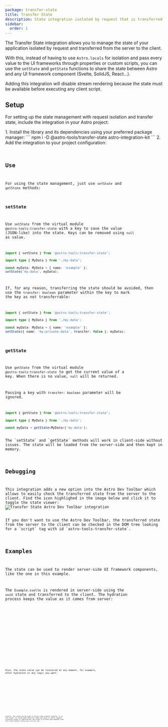 ```yaml
---
package: transfer-state
title: Transfer State
description: State integration isolated by request that is transferred from server to client
sidebar:
  order: 1
---
```






<BetaAdvice />

The Transfer State integration allows you to manage the state of your application isolated by request and transferred from the server to the client.

With this, instead of having to use `Astro.locals` for isolation and pass every value to the UI frameworks through properties or custom scripts, you can use the `setState` and `getState` functions to share the state between Astro and any UI framework component (Svelte, SolidJS, React...).

<Aside type="caution">Adding this integration will disable stream rendering because the state must be available before executing any client script.</Aside>

## Setup

For setting up the state management with request isolation and transfer state, include the integration in your Astro project:

<Steps>
1.  Install the library and its dependencies using your preferred package manager:
    ```
    npm i -D @astro-tools/transfer-state astro-integration-kit
    ```
2.  Add the integration to your project configuration:
    <Code title="astro.config.mjs" code={setupExampleRaw} lang="typescript" />
</Steps>

## Use

For using the state management, just use `setState` and `getState` methods:

### setState
Use `setState` from the virtual module `@astro-tools:transfer-state` with a key to save the value (JSON-like) into the state. Keys can be removed using `null` as value.

```typescript
import { setState } from '@astro-tools:transfer-state';

import type { MyData } from './my-data';

const myData: MyData = { name: 'example' };
setState('my-data', myData);
```

If, for any reason, transferring the state should be avoided, then use the `transfer: boolean` parameter within the key to mark the key as not transferrable:
```typescript
import { setState } from '@astro-tools:transfer-state';

import type { MyData } from './my-data';

const myData: MyData = { name: 'example' };
setState({ name: 'my-private-data', transfer: false }, myData);
```

### getState
Use `getState` from the virtual module `@astro-tools:transfer-state` to get the current value of a key. When there is no value, `null` will be returned.

Passing a key with `transfer: boolean` parameter will be ignored.

```typescript
import { getState } from '@astro-tools:transfer-state';

import type { MyData } from './my-data';

const myData = getState<MyData>('my-data');
```

<Aside type="note">The `setState` and `getState` methods will work in client-side without issues. The state will be loaded from the server-side and then kept in memory.</Aside>

## Debugging

This integration adds a new option into the Astro Dev Toolbar which allows to easily check the transferred state from the server to the client. Find the icon highlighed in the image below and click it to toggle the state viewer:
![Transfer State Astro Dev Toolbar integration](./_examples/transfer-state/transfer-state-toolbar.png)

<Aside type="tip">If you don't want to use the Astro Dev Toolbar, the transferred state from the server to the client can be checked in the DOM tree looking for a `script` tag with id `astro-tools-transfer-state`.</Aside>

## Examples

The state can be used to render server-side UI framework components, like the one in this example.

The `Example.svelte` is rendered in server-side using the `uuid` state and transferred to the client. The hydration process keeps the value as it comes from server:

<Example>
  <Tabs>
    <TabItem label="Example.astro">
      <Code code={transferStateExampleRaw} lang="astro" />
    </TabItem>
    <TabItem label="Example.svelte">
      <Code code={transferStateExampleChildRaw} lang="astro" />
    </TabItem>
    <TabItem label="Output.svelte">
      <Code code={outputCodeExample} lang="svelte" />
    </TabItem>
  </Tabs>
  <ExamplePreview hydration="example">
    <TransferStateExample id="example" />
  </ExamplePreview>
</Example>

Also, the state value can be recovered at any moment, for example, after hydration or any logic you want:

<Example>
  <Tabs>
    <TabItem label="Example.astro">
      <Code code={transferStateAfterHydrationExampleRaw} lang="astro" />
    </TabItem>
    <TabItem label="Example.svelte">
      <Code code={transferStateAfterHydrationExampleChildRaw} lang="astro" />
    </TabItem>
    <TabItem label="Output.svelte">
      <Code code={outputCodeExample} lang="svelte" />
    </TabItem>
  </Tabs>
  <ExamplePreview hydration="example-after-hydration">
    <TransferStateAfterHydrationExample id="example-after-hydration" />
  </ExamplePreview>
</Example>

Finally, the state can be used in server-side without transfer it to the client. It could make sense for some use cases in which request isolation state is required but the state is private and removed from the client bundle using `import.meta.env.SSR`:

<Example>
  <Tabs>
    <TabItem label="Example.astro">
      <Code code={transferStateWithoutTransferExampleRaw} lang="astro" />
    </TabItem>
    <TabItem label="Example.svelte">
      <Code code={transferStateWithoutTransferExampleChildRaw} lang="astro" />
    </TabItem>
    <TabItem label="Output.svelte">
      <Code code={outputCodeExample} lang="svelte" />
    </TabItem>
  </Tabs>
  <ExamplePreview hydration="example-without-transfer">
    <TransferStateWithoutTransferExample id="example-without-transfer" />
  </ExamplePreview>
</Example>

